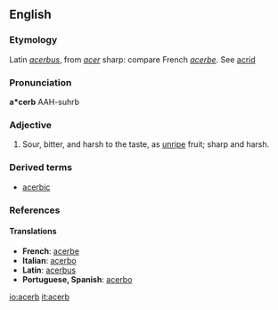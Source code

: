 ==English==

===Etymology===
Latin ''[[acerbus]]'', from ''[[acer]]'' sharp: compare French ''[[acerbe]]''. See [[acrid]]

===Pronunciation===
'''a*cerb'''
AAH-suhrb

===Adjective===
{{en-adj|'''more acerb''' or '''[[acerber]]'''|'''most acerb''' or '''[[acerbest]]}}

# Sour, bitter, and harsh to the taste, as [[unripe]] fruit; sharp and harsh.

===Derived terms===
* [[acerbic]]

===References===
{{R:Webster 1913}}

====Translations====
* '''French''': [[acerbe]]
* '''Italian''': [[acerbo]]
* '''Latin''': [[acerbus]]
* '''Portuguese, Spanish''': [[acerbo]]

[[io:acerb]]
[[it:acerb]]